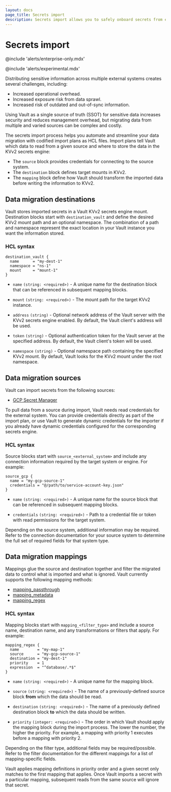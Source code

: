 ```yaml
---
layout: docs
page_title: Secrets import
description: Secrets import allows you to safely onboard secrets from external sources into Vault KV for management.
---
```



# Secrets import

@include 'alerts/enterprise-only.mdx'

@include 'alerts/experimental.mdx'

Distributing sensitive information across multiple external systems creates
several challenges, including:

- Increased operational overhead.
- Increased exposure risk from data sprawl.
- Increased risk of outdated and out-of-sync information.

Using Vault as a single source of truth (SSOT) for sensitive data increases
security and reduces management overhead, but migrating data from multiple and
varied sources can be complex and costly. 

The secrets import process helps you automate and streamline your data
migration with codified import plans as HCL files. Import plans tell Vault
which data to read from a given source and where to store the data in the KVv2
secrets engine:

- The `source` block provides credentials for connecting to the source system.
- The `destination` block defines target mounts in KVv2.
- The `mapping` block define how Vault should transform the imported data before
  writing the information to KVv2.

## Data migration destinations

Vault stores imported secrets in a Vault KVv2 secrets engine mount. Destination
blocks start with `destination_vault` and define the desired KVv2 mount path and
an optional namespace. The combination of a path and namespace represent the exact location in your
Vault instance you want the information stored.

### HCL syntax


```hcl
destination_vault {
  name      = "my-dest-1"
  namespace = "ns-1"
  mount     = "mount-1"
}
```

- `name` `(string: <required>)` - A unique name for the destination block that can
  be referenced in subsequent mapping blocks.

- `mount` `(string: <required>)` - The mount path for the target KVv2 instance.

- `address` `(string)` - Optional network address of the Vault server with the
  KVv2 secrets engine enabled. By default, the Vault client's address will be used.

- `token` `(string)` - Optional authentication token for the Vault server at the
  specified address. By default, the Vault client's token will be used.

- `namespace` `(string)` - Optional namespace path containing the specified KVv2
  mount. By default, Vault looks for the KVv2 mount under the root namespace.



## Data migration sources

Vault can import secrets from the following sources:
- [GCP Secret Manager](/vault/docs/import/gcpsm)

To pull data from a source during import, Vault needs read credentials for the
external system. You can provide credentials directly as part of the import
plan, or use Vault to generate dynamic credentials for the importer if you already
have dynamic credentials configured for the corresponding secrets engine.

### HCL syntax

Source blocks start with `source_<external_system>` and include any connection
information required by the target system or engine. For example:

```hcl
source_gcp {
  name = "my-gcp-source-1"
  credentials = "@/path/to/service-account-key.json"
}
```

- `name` `(string: <required>)` - A unique name for the source block that can be
  referenced in subsequent mapping blocks.

- `credentials` `(string: <required>)` - Path to a credential file or token with
  read permissions for the target system.

Depending on the source system, additional information may be required. Refer to
the connection documentation for your source system to determine the full set of
required fields for that system type.



## Data migration mappings

Mappings glue the source and destination together and filter the migrated data
to control what is imported and what is ignored. Vault currently supports the
following mapping methods:

- [mapping_passthrough](/vault/docs/import/mappings#passthrough)
- [mapping_metadata](/vault/docs/import/mappings#metadata)
- [mapping_regex](/vault/docs/import/mappings#regex)

### HCL syntax

Mapping blocks start with `mapping_<filter_type>` and include a source name,
destination name, and any transformations or filters that apply. For example:

```hcl
mapping_regex {
  name        = "my-map-1"
  source      = "my-gcp-source-1"
  destination = "my-dest-1"
  priority    = 1
  expression  = "^database/.*$"
}
```

- `name` `(string: <required>)` - A unique name for the mapping block.

- `source` `(string: <required>)` - The name of a previously-defined source block
  **from** which the data should be read.

- `destination` `(string: <required>)` - The name of a previously defined
  destination block **to** which the data should be written.

- `priority` `(integer: <required>)` - The order in which Vault should apply the
  mapping block during the import process. The lower the number, the higher the
  priority. For example, a mapping with priority 1 executes before a mapping
  with priority 2.

Depending on the filter type, additional fields may be required/possible. Refer
to the filter documentation for the different mappings for a list of
mapping-specific fields.

<Tip title="Priority matters">

  Vault applies mapping definitions in priority order and a given secret only
  matches to the first mapping that applies. Once Vault imports a secret with a
  particular mapping, subsequent reads from the same source will ignore that
  secret.

</Tip>
